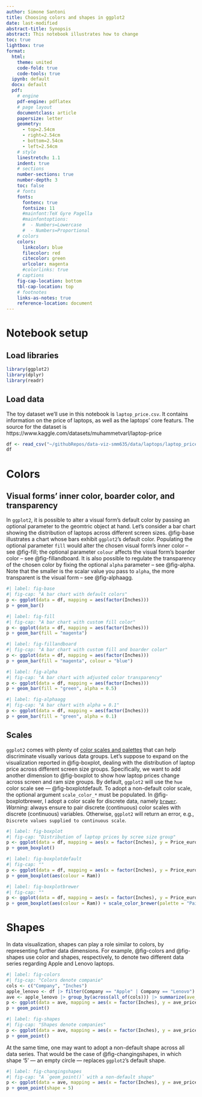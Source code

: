 ```yaml
---
author: Simone Santoni
title: Choosing colors and shapes in ggplot2
date: last-modified
abstract-title: Synopsis
abstract: This notebook illustrates how to change
toc: true
lightbox: true
format:
  html:
    theme: united
    code-fold: true
    code-tools: true
  ipynb: default
  docx: default
  pdf:
    # engine
    pdf-engine: pdflatex
    # page layout
    documentclass: article
    papersize: letter
    geometry:
      - top=2.54cm
      - right=2.54cm
      - bottom=2.54cm
      - left=2.54cm
    # style
    linestretch: 1.1
    indent: true
    # sections
    number-sections: true
    number-depth: 3
    toc: false
    # fonts
    fonts:
      fontenc: true
      fontsize: 11
      #mainfont:TeX Gyre Pagella
      #mainfontoptions:
      #  - Numbers=Lowercase
      #  - Numbers=Proportional
    # colors
    colors:
      linkcolor: blue
      filecolor: red
      citecolor: green
      urlcolor: magenta
      #colorlinks: true
    # captions
    fig-cap-location: bottom
    tbl-cap-location: top
    # footnotes
    links-as-notes: true
    reference-location: document
---
```


# Notebook setup

## Load libraries

```r
library(ggplot2)
library(dplyr)
library(readr)
```

## Load data

The toy dataset we'll use in this notebook is `laptop_price.csv`. It contains information on the price of laptops, as well as the laptops' core featurs. The source for the dataset is https://www.kaggle.com/datasets/muhammetvarl/laptop-price

```r
df <- read_csv("~/githubRepos/data-viz-smm635/data/laptops/laptop_price.csv")
df
```

# Colors

## Visual forms' inner color, boarder color, and transparency

In `ggplot2`, it is possible to alter a visual form's default color by passing an optional parameter to the geomtric object at hand. Let's consider a bar chart showing the distribution of laptops across different screen sizes. @fig-base illustrates a chart whose bars exhibit `ggplot2`'s default color. Populating the optional parameter `fill` would alter the chosen visual form's inner color -- see @fig-fill; the optional parameter `colour` affects the visual form's boarder color -- see @fig-fillandboard. It is also possible to regulate the transparency of the chosen color by fixing the optional `alpha` parameter -- see @fig-alpha. Note that the smaller is the scalar value you pass to `alpha`, the more transparent is the visual form -- see @fig-alphaagg.

```r
#| label: fig-base
#| fig-cap: "A bar chart with default colors"
p <- ggplot(data = df, mapping = aes(factor(Inches)))
p + geom_bar()
```

```r
#| label: fig-fill
#| fig-cap: "A bar chart with custom fill color"
p <- ggplot(data = df, mapping = aes(factor(Inches)))
p + geom_bar(fill = "magenta")
```

```r
#| label: fig-fillandboard
#| fig-cap: "A bar chart with custom fill and boarder color"
p <- ggplot(data = df, mapping = aes(factor(Inches)))
p + geom_bar(fill = "magenta", colour = "blue")
```

```r
#| label: fig-alpha
#| fig-cap: "A bar chart with adjusted color transparency"
p <- ggplot(data = df, mapping = aes(factor(Inches)))
p + geom_bar(fill = "green", alpha = 0.5)
```
```r
#| label: fig-alphaagg
#| fig-cap: "A bar chart with alpha = 0.1"
p <- ggplot(data = df, mapping = aes(factor(Inches)))
p + geom_bar(fill = "green", alpha = 0.1)
```

## Scales

`ggplot2` comes with plenty of [color scales and palettes](https://ggplot2-book.org/scales-colour#brewer-scales) that can help discriminate visually various data groups. Let's suppose to expand on the visualization reported in @fig-boxplot, dealing with the distribution of laptop price across different screen size groups. Specifically, we want to add another dimension to @fig-boxplot to show how laptop prices change across screen and ram size groups. By default, `ggplot2` will use the `hue` color scale see ― @fig-boxplotdefault. To adopt a non-default color scale, the optional argument `scale_color_*` must be populated. In @fig-boxplotbrewer, I adopt a color scale for discrete data, namely [`brewer`](https://ggplot2-book.org/scales-colour#brewer-scales). *Warning*: always ensure to pair discrete (continuous) color scales with discrete (continuous) variables. Otherwise, `ggplot2` will return an error, e.g., ```Discrete values supplied to continuous scale```.

```r
#| label: fig-boxplot
#| fig-cap: "Distribution of laptop prices by scree size group"
p <- ggplot(data = df, mapping = aes(x = factor(Inches), y = Price_euros))
p + geom_boxplot()
```
```r
#| label: fig-boxplotdefault
#| fig-cap: ""
p <- ggplot(data = df, mapping = aes(x = factor(Inches), y = Price_euros))
p + geom_boxplot(aes(colour = Ram))
```

```r
#| label: fig-boxplotbrewer
#| fig-cap: ""
p <- ggplot(data = df, mapping = aes(x = factor(Inches), y = Price_euros))
p + geom_boxplot(aes(colour = Ram)) + scale_color_brewer(palette = "Paired")
```

# Shapes

In data visualization, shapes can play a role similar to colors, by representing further data dimensions. For example, @fig-colors and @fig-shapes use color and shapes, respectively, to denote two different data series regarding Apple and Lenovo laptops.

```r
#| label: fig-colors
#| fig-cap: "Colors denote companie"
cols <- c("Company", "Inches")
apple_lenovo <- df |> filter(Company == "Apple" | Company == "Lenovo")
ave <- apple_lenovo |> group_by(across(all_of(cols))) |> summarize(ave_price = mean(Price_euros))
p <- ggplot(data = ave, mapping = aes(x = factor(Inches), y = ave_price, color = factor(Company)))
p + geom_point()
```
```r
#| label: fig-shapes
#| fig-cap: "Shapes denote companies"
p <- ggplot(data = ave, mapping = aes(x = factor(Inches), y = ave_price, shape = factor(Company)))
p + geom_point()
```

At the same time, one may want to adopt a non-default shape across all data series. That would be the case of @fig-changingshapes, in which shape '5' ― an empty circle ― replaces `ggplot2`'s default shape. 

```r
#| label: fig-changingshapes
#| fig-cap: "A `geom_point()` with a non-default shape"
p <- ggplot(data = ave, mapping = aes(x = factor(Inches), y = ave_price, color = factor(Company)))
p + geom_point(shape = 5)
```
